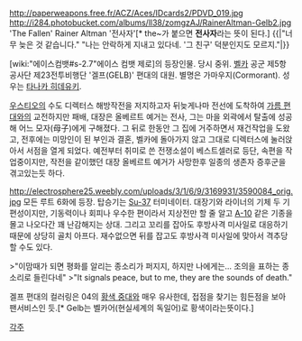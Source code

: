 http://paperweapons.free.fr/ACZ/Aces/IDcards2/PDVD_019.jpg
http://i284.photobucket.com/albums/ll38/zomgzAJ/RainerAltman-Gelb2.jpg
'The Fallen' Rainer Altman
'전사자'[* the~가 붙으면 '''전사자'''라는 뜻이 된다.]
{{|"너무 늦은 것 같습니다."
"나는 안락하게 지내고 있다네. '그 친구' 덕분인지도 모르지."|}}

[wiki:"에이스컴뱃#s-2.7"에이스 컴뱃 제로]의 등장인물. 당시 중위. [[벨카]] 공군 제5항공사단 제23전투비행단 '겔프(GELB)' 편대의 대원. 별명은 가마우지(Cormorant). 성우는 [[타나카 히데유키]].

[[우스티오]]의 수도 디렉터스 해방작전을 저지하고자 뒤늦게나마 전선에 도착하여 [[가름 편대]]와의 교전하지만 패배, 대장은 올베르트 예거는 전사, 그는 마을 외곽에서 탈출에 성공해 어느 모자(母子)에게 구해졌다. 그 뒤로 한동안 그 집에 거주하면서 재건작업을 도왔고, 전후에는 미망인이 된 부인과 결혼, 벨카에 돌아가지 않고 그대로 디렉터스에 눌러앉아서 서점을 열게 되었다. 예전부터 취미로 쓴 전쟁소설이 베스트셀러로 등단, 속편을 작업중이지만, 작전을 같이했던 대장 올베르트 예거가 사망한후 일종의 생존자 증후군을 겪고있는듯 하다.

http://electrosphere25.weebly.com/uploads/3/1/6/9/3169931/3590084_orig.jpg
모든 루트 6화에 등장. 탑승기는 [[Su-37]] 터미네이터. 대장기와 라이너의 기체 두 기 편성이지만, 기동력이나 회피나 우수한 편이라서 지상전만 할 줄 알고 [[A-10]] 같은 기종을 몰고 나오다간 꽤 난감해지는 상대. 그리고 꼬리를 잡아도 후방사격 미사일로 대응하기 때문에 상당히 골치 아프다. 재수없으면 뒤를 잡고도 후방사격 미사일에 맞아서 격추당할 수도 있다.

>"이맘때가 되면 평화를 알리는 종소리가 퍼지지, 하지만 나에게는... 조의을 표하는 종소리로 들린다네"
>"It signals peace, but to me, they are the sounds of death." 

겔프 편대의 컬러링은 04의 [[황색 중대]]와 매우 유사한데, 접점을 찾기는 힘든점을 보아 팬서비스인 듯.[* Gelb는 벨카어(현실세계의 독일어)로 황색이라는뜻이다.]

[[각주]]

